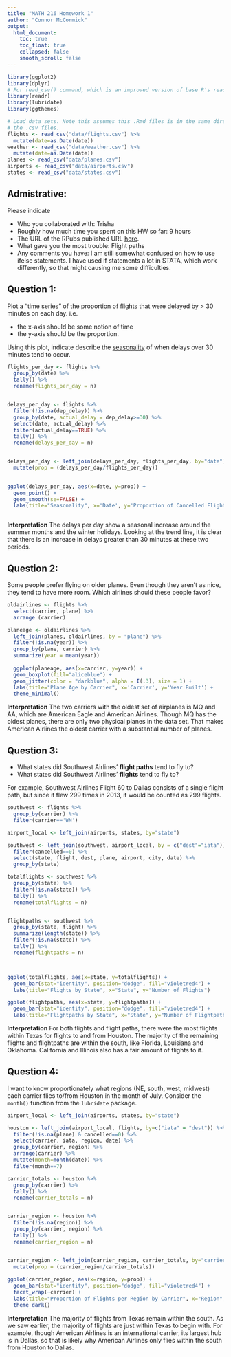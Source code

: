 ```yaml
---
title: "MATH 216 Homework 1"
author: "Connor McCormick"
output:
  html_document:
    toc: true
    toc_float: true
    collapsed: false
    smooth_scroll: false
---
```


```r
library(ggplot2)
library(dplyr)
# For read_csv() command, which is an improved version of base R's read.csv()
library(readr) 
library(lubridate)
library(ggthemes)

# Load data sets. Note this assumes this .Rmd files is in the same directory as
# the .csv files.
flights <- read_csv("data/flights.csv") %>% 
  mutate(date=as.Date(date))
weather <- read_csv("data/weather.csv") %>% 
  mutate(date=as.Date(date))
planes <- read_csv("data/planes.csv")
airports <- read_csv("data/airports.csv")
states <- read_csv("data/states.csv")
```





## Admistrative:

Please indicate

* Who you collaborated with: Trisha
* Roughly how much time you spent on this HW so far: 9 hours
* The URL of the RPubs published URL [here](http://rpubs.com/connormccormick/HW1).
* What gave you the most trouble: Flight paths
* Any comments you have: I am still somewhat confused on how to use ifelse statements.  I have used if statements a lot in STATA, which work differently, so that might causing me some difficulties.





## Question 1:

Plot a "time series" of the proportion of flights that were delayed by > 30 minutes on each day.  i.e.
 
* the x-axis should be some notion of time
* the y-axis should be the proportion.

Using this plot, indicate describe the
[seasonality](https://en.wikipedia.org/wiki/Seasonality) of when delays over 30
minutes tend to occur.

```r

flights_per_day <- flights %>% 
  group_by(date) %>% 
  tally() %>% 
  rename(flights_per_day = n)


delays_per_day <- flights %>% 
  filter(!is.na(dep_delay)) %>%
  group_by(date, actual_delay = dep_delay>=30) %>% 
  select(date, actual_delay) %>%
  filter(actual_delay==TRUE) %>%
  tally() %>% 
  rename(delays_per_day = n)


delays_per_day <- left_join(delays_per_day, flights_per_day, by="date") %>%
  mutate(prop = (delays_per_day/flights_per_day))
  

ggplot(delays_per_day, aes(x=date, y=prop)) +
  geom_point() +
  geom_smooth(se=FALSE) +
  labs(title="Seasonality", x='Date', y='Proportion of Cancelled Flights')



```


**Interpretation** 
The delays per day show a seasonal increase around the summer months and the winter holidays. Looking at the trend line, it is clear that there is an increase in delays greater than 30 minutes at these two periods.



## Question 2:

Some people prefer flying on older planes.  Even though they aren't as nice,
they tend to have more room.  Which airlines should these people favor?

```r

oldairlines <- flights %>%
  select(carrier, plane) %>%
  arrange (carrier)

planeage <- oldairlines %>%
  left_join(planes, oldairlines, by = "plane") %>%
  filter(!is.na(year)) %>%
  group_by(plane, carrier) %>% 
  summarize(year = mean(year)) 
  
  ggplot(planeage, aes(x=carrier, y=year)) +
  geom_boxplot(fill="aliceblue") +
  geom_jitter(color = "darkblue", alpha = I(.3), size = 1) +
  labs(title="Plane Age by Carrier", x='Carrier', y='Year Built') +
  theme_minimal()

```

**Interpretation** 
The two carriers with the oldest set of airplanes is MQ and AA, which are American Eagle and American Airlines.  Though MQ has the oldest planes, there are only two physical planes in the data set. That makes American Airlines the oldest carrier with a substantial number of planes.   



## Question 3:

* What states did Southwest Airlines' **flight paths** tend to fly to?
* What states did Southwest Airlines' **flights** tend to fly to?

For example, Southwest Airlines Flight 60 to Dallas consists of a single flight
path, but since it flew 299 times in 2013, it would be counted as 299 flights.

```r

southwest <- flights %>%
  group_by(carrier) %>%
  filter(carrier=='WN')

airport_local <- left_join(airports, states, by="state")

southwest <- left_join(southwest, airport_local, by = c("dest"="iata")) %>%
  filter(cancelled==0) %>%
  select(state, flight, dest, plane, airport, city, date) %>%
  group_by(state)

totalflights <- southwest %>% 
  group_by(state) %>% 
  filter(!is.na(state)) %>%
  tally() %>% 
  rename(totalflights = n)


flightpaths <- southwest %>% 
  group_by(state, flight) %>% 
  summarize(length(state)) %>%
  filter(!is.na(state)) %>%
  tally() %>% 
  rename(flightpaths = n)



ggplot(totalflights, aes(x=state, y=totalflights)) +
  geom_bar(stat="identity", position="dodge", fill="violetred4") +
  labs(title="Flights by State", x="State", y="Number of Flights")

ggplot(flightpaths, aes(x=state, y=flightpaths)) +
  geom_bar(stat="identity", position="dodge", fill="violetred4") +
  labs(title="Flightpaths by State", x="State", y="Number of Flightpaths")


```

**Interpretation** 
For both flights and flight paths, there were the most flights within Texas for flights to and from Houston.  The majority of the remaining flights and flightpaths are within the south, like Florida, Louisiana and Oklahoma.  California and Illinois also has a fair amount of flights to it.  



## Question 4:

I want to know proportionately what regions (NE, south, west, midwest) each 
carrier flies to/from Houston in the month of July.  Consider the `month()`
function from the `lubridate` package.

```r

airport_local <- left_join(airports, states, by="state")

houston <- left_join(airport_local, flights, by=c("iata" = "dest")) %>%
  filter(!is.na(plane) & cancelled==0) %>%
  select(carrier, iata, region, date) %>%
  group_by(carrier, region) %>%
  arrange(carrier) %>%
  mutate(month=month(date)) %>%
  filter(month==7)

carrier_totals <- houston %>% 
  group_by(carrier) %>% 
  tally() %>% 
  rename(carrier_totals = n)


carrier_region <- houston %>% 
  filter(!is.na(region)) %>%
  group_by(carrier, region) %>% 
  tally() %>% 
  rename(carrier_region = n)


carrier_region <- left_join(carrier_region, carrier_totals, by="carrier") %>%
  mutate(prop = (carrier_region/carrier_totals))
  
ggplot(carrier_region, aes(x=region, y=prop)) +
  geom_bar(stat="identity", position="dodge", fill="violetred4") +
  facet_wrap(~carrier) +
  labs(title="Proportion of Flights per Region by Carrier", x="Region", y="Proportion of Flights") +
  theme_dark()


```

**Interpretation** 
The majority of flights from Texas remain within the south.  As we saw earlier, the majority of flights are just within Texas to begin with.  For example, though American Airlines is an international carrier, its largest hub is in Dallas, so that is likely why American Airlines only flies within the south from Houston to Dallas.